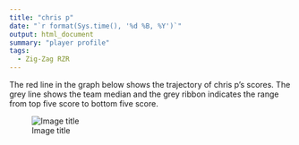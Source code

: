 ```yaml
---
title: "chris p"
date: "`r format(Sys.time(), '%d %B, %Y')`"
output: html_document
summary: "player profile"
tags:
  - Zig-Zag RZR
---
```


The red line in the graph below shows the trajectory of chris p's scores. The grey line shows the team median and the grey ribbon indicates the range from top five score to bottom five score.

![Image title](chrisp.jpg)
